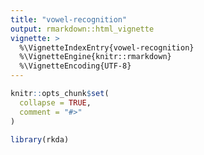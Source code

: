 ```yaml
---
title: "vowel-recognition"
output: rmarkdown::html_vignette
vignette: >
  %\VignetteIndexEntry{vowel-recognition}
  %\VignetteEngine{knitr::rmarkdown}
  %\VignetteEncoding{UTF-8}
---
```


```r
knitr::opts_chunk$set(
  collapse = TRUE,
  comment = "#>"
)
```

```r
library(rkda)
```
